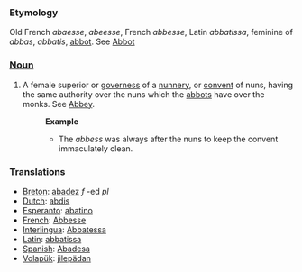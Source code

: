 === Etymology ===
Old French ''abaesse'', ''abeesse'', French ''abbesse'', Latin ''abbatissa'', feminine of ''abbas'', ''abbatis'', [[abbot]]. See [[Abbot]]
=== [[Noun]] ===
#A female superior or [[governess]] of a [[nunnery]], or [[convent]] of nuns, having the same authority over the nuns which the [[abbots]] have over the monks. See [[Abbey]].
#:'''Example'''
#:*The ''abbess'' was always after the nuns to keep the convent immaculately clean.

=== Translations ===
*[[Breton]]: [[abadez]] ''f'' -ed ''pl''
*[[Dutch]]: [[abdis]]
*[[Esperanto]]: [[abatino]]
*[[French]]: [[Abbesse]]
*[[Interlingua]]: [[Abbatessa]]
*[[Latin]]: [[abbatissa]]
*[[Spanish]]: [[Abadesa]]
*[[Volapük]]: [[jilepädan]]